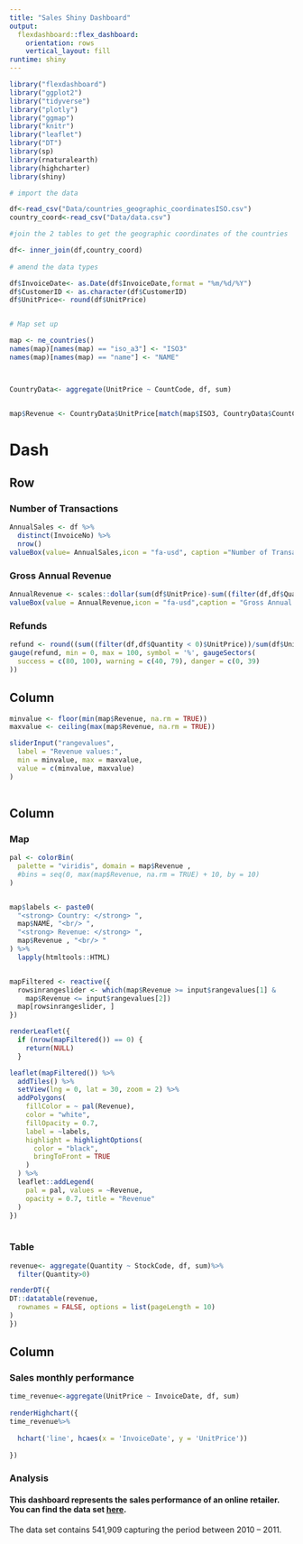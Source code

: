 ```yaml
---
title: "Sales Shiny Dashboard"
output: 
  flexdashboard::flex_dashboard:
    orientation: rows
    vertical_layout: fill
runtime: shiny
---
```


```r
library("flexdashboard")
library("ggplot2")
library("tidyverse")
library("plotly")
library("ggmap")
library("knitr")
library("leaflet")
library("DT")
library(sp)
library(rnaturalearth)
library(highcharter)
library(shiny)

# import the data

df<-read_csv("Data/countries_geographic_coordinatesISO.csv")
country_coord<-read_csv("Data/data.csv")

#join the 2 tables to get the geographic coordinates of the countries

df<- inner_join(df,country_coord)
                
# amend the data types

df$InvoiceDate<- as.Date(df$InvoiceDate,format = "%m/%d/%Y")
df$CustomerID <- as.character(df$CustomerID)
df$UnitPrice<- round(df$UnitPrice)


# Map set up

map <- ne_countries()
names(map)[names(map) == "iso_a3"] <- "ISO3"
names(map)[names(map) == "name"] <- "NAME"



CountryData<- aggregate(UnitPrice ~ CountCode, df, sum)


map$Revenue <- CountryData$UnitPrice[match(map$ISO3, CountryData$CountCode)]

```


Dash {data-icon="fa-globe"} 
==========================================================

Row 
--------------------------------------

### Number of Transactions

```r

AnnualSales <- df %>% 
  distinct(InvoiceNo) %>% 
  nrow()
valueBox(value= AnnualSales,icon = "fa-usd", caption ="Number of Transactions",color = "Coral")

```

### Gross Annual Revenue

```r

AnnualRevenue <- scales::dollar(sum(df$UnitPrice)-sum((filter(df,df$Quantity < 0)$UnitPrice)))
valueBox(value = AnnualRevenue,icon = "fa-usd",caption = "Gross Annual Revenue", color = 'CornflowerBlue')
```

### Refunds

```r

refund <- round((sum((filter(df,df$Quantity < 0)$UnitPrice))/sum(df$UnitPrice))*100,1)
gauge(refund, min = 0, max = 100, symbol = '%', gaugeSectors(
  success = c(80, 100), warning = c(40, 79), danger = c(0, 39)
))

```

Column {.sidebar data-width=200}
-------------------------------------

```r
minvalue <- floor(min(map$Revenue, na.rm = TRUE))
maxvalue <- ceiling(max(map$Revenue, na.rm = TRUE))

sliderInput("rangevalues",
  label = "Revenue values:",
  min = minvalue, max = maxvalue,
  value = c(minvalue, maxvalue)
)
           
```


Column {data-width=500}
-------------------------------------
    
### Map
    
```r



pal <- colorBin(
  palette = "viridis", domain = map$Revenue ,
  #bins = seq(0, max(map$Revenue, na.rm = TRUE) + 10, by = 10)
)


map$labels <- paste0(
  "<strong> Country: </strong> ",
  map$NAME, "<br/> ",
  "<strong> Revenue: </strong> ",
  map$Revenue , "<br/> "
) %>%
  lapply(htmltools::HTML)


mapFiltered <- reactive({
  rowsinrangeslider <- which(map$Revenue >= input$rangevalues[1] &
    map$Revenue <= input$rangevalues[2])
  map[rowsinrangeslider, ]
})

renderLeaflet({
  if (nrow(mapFiltered()) == 0) {
    return(NULL)
  }

leaflet(mapFiltered()) %>%
  addTiles() %>%
  setView(lng = 0, lat = 30, zoom = 2) %>%
  addPolygons(
    fillColor = ~ pal(Revenue),
    color = "white",
    fillOpacity = 0.7,
    label = ~labels,
    highlight = highlightOptions(
      color = "black",
      bringToFront = TRUE
    )
  ) %>%
  leaflet::addLegend(
    pal = pal, values = ~Revenue,
    opacity = 0.7, title = "Revenue"
  )
})
  
```   
 
### Table
    
```r

revenue<- aggregate(Quantity ~ StockCode, df, sum)%>%
  filter(Quantity>0)

renderDT({
DT::datatable(revenue,
  rownames = FALSE, options = list(pageLength = 10)
)
})
```

Column {data-width=600}
-------------------------------------

### Sales monthly performance

```r

time_revenue<-aggregate(UnitPrice ~ InvoiceDate, df, sum)
  
renderHighchart({
time_revenue%>% 
 
  hchart('line', hcaes(x = 'InvoiceDate', y = 'UnitPrice'))
  
})
```


### Analysis

#### This dashboard represents the sales performance of an online retailer. You can find the data set [here](https://www.kaggle.com/carrie1/ecommerce-data).
The data set contains 541,909 capturing the period between 2010 – 2011.

